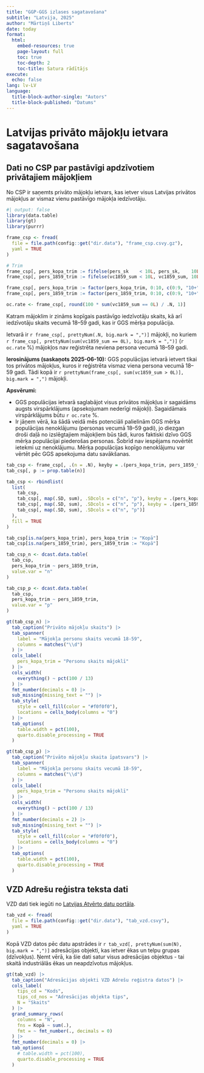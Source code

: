 ```yaml
---
title: "GGP-GGS izlases sagatavošana"
subtitle: "Latvija, 2025"
author: "Mārtiņš Liberts"
date: today
format:
  html:
    embed-resources: true
    page-layout: full
    toc: true
    toc-depth: 2
    toc-title: Satura rādītājs
execute:
  echo: false
lang: lv-LV
language: 
  title-block-author-single: "Autors"
  title-block-published: "Datums"
---
```


# Latvijas privāto mājokļu ietvara sagatavošana

## Dati no CSP par pastāvīgi apdzīvotiem privātajiem mājokļiem

No CSP ir saņemts privāto mājokļu ietvars, kas ietver visus Latvijas privātos mājokļus ar vismaz vienu pastāvīgo mājokļa iedzīvotāju.

```r
#| output: false
library(data.table)
library(gt)
library(purrr)

frame_csp <- fread(
  file = file.path(config::get("dir.data"), "frame_csp.csvy.gz"),
  yaml = TRUE
)

# Trim
frame_csp[, pers_kopa_trim := fifelse(pers_sk    < 10L, pers_sk,    10L)]
frame_csp[, pers_1859_trim := fifelse(vc1859_sum < 10L, vc1859_sum, 10L)]

frame_csp[, pers_kopa_trim := factor(pers_kopa_trim, 0:10, c(0:9, "10+"))]
frame_csp[, pers_1859_trim := factor(pers_1859_trim, 0:10, c(0:9, "10+"))]

oc.rate <- frame_csp[, round(100 * sum(vc1859_sum == 0L) / .N, 1)]
```

Katram mājoklim ir zināms kopīgais pastāvīgo iedzīvotāju skaits, kā arī iedzīvotāju skaits vecumā 18--59 gadi, kas ir GGS mērķa populācija.

Ietvarā ir `r frame_csp[, prettyNum(.N, big.mark = ",")]` mājokļi, no kuriem `r frame_csp[, prettyNum(sum(vc1859_sum == 0L), big.mark = ",")]` (`r oc.rate` %) mājokļos nav reģistrēta neviena persona vecumā 18--59 gadi.

**Ierosinājums (saskaņots 2025-06-10):** GGS populācijas ietvarā ietvert tikai tos privātos mājokļus, kuros ir reģistrēta vismaz viena persona vecumā 18--59 gadi. Tādi kopā ir `r prettyNum(frame_csp[, sum(vc1859_sum > 0L)], big.mark = ",")` mājokļi.

**Apsvērumi:**

- GGS populācijas ietvarā saglabājot visus privātos mājokļus ir sagaidāms augsts virspārklājums (apsekojumam nederīgi mājokļi). Sagaidāmais virspārklājums būtu `r oc.rate` %.
- Ir jāņem vērā, ka šādā veidā mēs potenciāli palielinām GGS mērķa populācijas nenoklājumu (personas vecumā 18--59 gadi), jo diezgan droši daļā no izslēgtajiem mājokļiem būs tādi, kuros faktiski dzīvo GGS mērķa populācijai piederošas personas. Šobrīd nav iespējams novērtēt ietekmi uz nenoklājumu. Mērķa populācijas kopīgo nenoklājumu var vērtēt pēc GGS apsekojuma datu savākšanas.

```r
tab_csp <- frame_csp[, .(n = .N), keyby = .(pers_kopa_trim, pers_1859_trim)]
tab_csp[, p := prop.table(n)]

tab_csp <- rbindlist(
  list(
    tab_csp,
    tab_csp[, map(.SD, sum), .SDcols = c("n", "p"), keyby = .(pers_kopa_trim)],
    tab_csp[, map(.SD, sum), .SDcols = c("n", "p"), keyby = .(pers_1859_trim)],
    tab_csp[, map(.SD, sum), .SDcols = c("n", "p")]
  ),
  fill = TRUE
)

tab_csp[is.na(pers_kopa_trim), pers_kopa_trim := "Kopā"]
tab_csp[is.na(pers_1859_trim), pers_1859_trim := "Kopā"]

tab_csp_n <- dcast.data.table(
  tab_csp,
  pers_kopa_trim ~ pers_1859_trim,
  value.var = "n"
)

tab_csp_p <- dcast.data.table(
  tab_csp,
  pers_kopa_trim ~ pers_1859_trim,
  value.var = "p"
)

gt(tab_csp_n) |>
  tab_caption("Privāto mājokļu skaits") |>
  tab_spanner(
    label = "Mājokļa personu skaits vecumā 18-59",
    columns = matches("\\d")
  ) |>
  cols_label(
    pers_kopa_trim = "Personu skaits mājoklī"
  ) |>
  cols_width(
    everything() ~ pct(100 / 13)
  ) |>
  fmt_number(decimals = 0) |>
  sub_missing(missing_text = "") |>
  tab_style(
    style = cell_fill(color = "#f0f0f0"),
    locations = cells_body(columns = "0")
  ) |>
  tab_options(
    table.width = pct(100),
    quarto.disable_processing = TRUE
  )

gt(tab_csp_p) |>
  tab_caption("Privāto mājokļu skaita īpatsvars") |>
  tab_spanner(
    label = "Mājokļa personu skaits vecumā 18-59",
    columns = matches("\\d")
  ) |>
  cols_label(
    pers_kopa_trim = "Personu skaits mājoklī"
  ) |>
  cols_width(
    everything() ~ pct(100 / 13)
  ) |>
  fmt_number(decimals = 2) |>
  sub_missing(missing_text = "") |>
  tab_style(
    style = cell_fill(color = "#f0f0f0"),
    locations = cells_body(columns = "0")
  ) |>
  tab_options(
    table.width = pct(100),
    quarto.disable_processing = TRUE
  )
```

## VZD Adrešu reģistra teksta dati

VZD dati tiek iegūti no <a href="https://data.gov.lv/dati/lv/dataset/valsts-adresu-registra-informacijas-sistemas-atvertie-dati/resource/1d3cbdf2-ee7d-4743-90c7-97d38824d0bf" target="_blank">Latvijas Atvērto datu portāla</a>.


```r
tab_vzd <- fread(
  file = file.path(config::get("dir.data"), "tab_vzd.csvy"),
  yaml = TRUE
)
```

Kopā VZD datos pēc datu apstrādes ir `r tab_vzd[, prettyNum(sum(N), big.mark = ",")]` adresācijas objekti, kas ietver ēkas un telpu grupas (dzīvokļus). Ņemt vērā, ka šie dati satur visus adresācijas objektus - tai skaitā industriālās ēkas un neapdzīvotus mājokļus.

```r
gt(tab_vzd) |>
  tab_caption("Adresācijas objekti VZD Adrešu reģistra datos") |>
  cols_label(
    tips_cd = "Kods",
    tips_cd_nos = "Adresācijas objekta tips",
    N = "Skaits"
  ) |>
  grand_summary_rows(
    columns = "N",
    fns = Kopā ~ sum(.),
    fmt = ~ fmt_number(., decimals = 0)
  ) |>
  fmt_number(decimals = 0) |>
  tab_options(
    # table.width = pct(100),
    quarto.disable_processing = TRUE
  )
```
